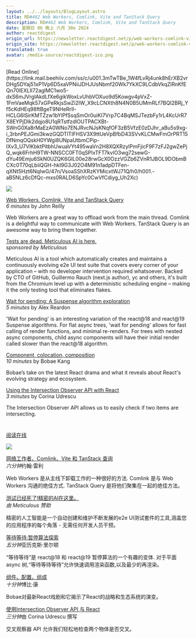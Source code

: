 ```yaml
---
layout: ../../layouts/BlogLayout.astro
title: RD#462 Web Workers, Comlink, Vite and TanStack Query
description: RD#462 Web Workers, Comlink, Vite and TanStack Query
date: 星期日 06 晚上 六月 30o 2024
author: reactdigest
origin_url: https://newsletter.reactdigest.net/p/web-workers-comlink-vite-tanstack-query
origin_site: https://newsletter.reactdigest.net/p/web-workers-comlink-vite-tanstack-query
translated: true
avatar: /media-source/reactdigest-ico.png
---
```



<Reference client:only="react" title="RD#462 Web Workers, Comlink, Vite and TanStack Query" url="https://newsletter.reactdigest.net/p/web-workers-comlink-vite-tanstack-query" />

<Detail client:only="react">
	[Read Online](https://link.mail.beehiiv.com/ss/c/u001.3mTwTBe_1W4fLvRj4unk8hErXB2vrDHg5DYaj51xP1Vp6D5xaVPNiiJDHJUsNbmf20Wk7YkXC9LCdbVkqZlRnKfEQn70lEXLIl72aglMC1wo5-dxS6mJVrglAkdLfXe6gikWoxLvUhbVOXuo9d5Kowgv4pVxZ-1FmVaeMqk57xGPeRkjsSwZi2IW_X9cLCNXth8N4N0B5UMmRLf7BQI2BRj_Yf5cKdHEq98ftBgeT9NHeRrIl-HCLG6ISirKMTZzw1bYlPfSsqSmOr0uiKI7Vrp7C4BqMSJTezbFy1rL4KcUrR7X8EYPjDIk2dqjo8U1qRTstfzdlOUTPACXBt-SWnG0Xa8rMaEzA0WNo7ENJRvcNJsKNqfOF3zB5VfzE0zDJhr_aBu5s9xg-i_3rbnPEJGmi3kwzGQDTlTIFHSV3X9ttUeVpBfbD43SVvKLCMwFmOrPRT15DfNmqOQskH0YWgi8UNpaUtbmCPip-IXv3_U7VlKbktPitbhUwuaVYt495waVn2H8XQXRzylPmFjicF9F7zFJ2gwZePjQ_wqk6FrhH9TW-NNSCC0FT0qSPIxTFT7kvlO3wg72sewG-dYu49Emju6SkN0UZQK6GIL00e28rwGcX0OzzVGZb6ZVnR1JBOL9DObmBCXc0T70qLbiiQGH-hkI9G3J02O4M91n1adpDTFen-qXNt5Hzt6NqIwG/47n/VsoaSShXRzKYMicxtWJ71Q/h0/h001.-aB5NLz6cDfQc-mxs0RALD6SpYc0CwVfCdiyg_Uh2Xc)

![](https://link.mail.beehiiv.com/ss/o/u001.Btu2bd7uwPPtNpvEhFUmtA/47n/VsoaSShXRzKYMicxtWJ71Q/ho.gif)

[Web Workers, Comlink, Vite and TanStack Query](https://link.mail.beehiiv.com/ss/c/u001.aPX4i1CZjyg0TJtq3966ENtvq_odNnpHkpdvDJ2PhR_jaHyWYurvjzOU9DObDw5acY_7TQfnX0kfZOmDpAuyIWhMsmiYhnZosGsy1AJ89kwtYQMkdVXbiQN9EB7BZdBudkC6KfX5qN1rFPx0i8OXH-mB8X41mw0hM3gt75QTfVTxcEhpDYDMuhozxqECcf-00hvh3ZRHY7EHtrhsGNzbyzw1KJzKB37VfqQ3CfqJ5grl5I6zHSAnL6nKy7x5IbXK/47n/VsoaSShXRzKYMicxtWJ71Q/h1/h001.OJCDFtql5mdluUcCypEdlsL2YyVlauEdV2oTfksYvLs)  
_6 minutes_ by John Reilly

Web Workers are a great way to offload work from the main thread. Comlink is a delightful way to communicate with Web Workers. TanStack Query is an awesome way to bring them together.

[Tests are dead. Meticulous AI is here.](https://link.mail.beehiiv.com/ss/c/u001.96pnkUdR2Et9YTtP31beqa3JwGFc7SR4VfYwt4lGl6BqJbWmR8Zr6peVAmAulyzA37hCquJL7kvZO-rkPj6htQ/47n/VsoaSShXRzKYMicxtWJ71Q/h2/h001.J6yr5y-DIVx_260_1AbyR6T2L53Nc9zJwxnavtFdv90)  
_sponsored by Meticulous_

Meticulous AI is a tool which automatically creates and maintains a continuously evolving e2e UI test suite that covers every corner of your application – with no developer intervention required whatsoever. Backed by CTO of GitHub, Guillermo Rauch (next.js author), yc and others, it's built from the Chromium level up with a deterministic scheduling engine – making it the only testing tool that eliminates flakes.

[Wait for pending: A Suspense algorithm exploration](https://link.mail.beehiiv.com/ss/c/u001.-6zc62lCDQsu_fY2A1vmVQOGIYIbQOa41zU84dQuydKH0E-FTzEobjF57WvbQLlQ_ayN11wPJxJq_uTjxmCYS0bn2tArVqQd7e6FLr97x6bKrq7o7OZPYFv8gAXMsvHf8jCM0zI_Dx1-vRHZoGs_Q6fpoUg9z3UGpe3KFZRbcBitGlw-oum5wBbuHzS3nTdkHdvmOPrursBeyf0lrH7Y1mp9ODX-Ec5dsSyqpjEMiEzhr18IqilOBUymoxvFLGfeCbQSTf4U9UsjKvAlPthe2x7bHgxie95uF3SsaLeNO1o/47n/VsoaSShXRzKYMicxtWJ71Q/h3/h001.m3NBloOi_ZHOwFkTL1gtZbLs1AuWym_G6gVEjSj99dQ)  
_5 minutes_ by Alex Reardon

'Wait for pending' is an interesting variation of the react@18 and react@19 Suspense algorithms. For flat async trees, 'wait for pending' allows for fast calling of render functions, and minimal re-renders. For trees with nested async components, child async components will have their initial render called slower than the react@18 algorithm.

[Component, colocation, composition](https://link.mail.beehiiv.com/ss/c/u001.0APXl0QZL7fWOKx6hVh63rJvwVhne07AblaaahAqv4tmiugoqvYPzGiJrDdrvM4xaA5xrM0CZpfjrRZd-Rb8b_fxycE05oZI0rZx5pxikssqWPyCIb89JmKH1W1FIp02hDZMXuSREd73nl2_Q2vySZUnnWzGEl7Pfxaxi9H06jnrrIuotQ697YgK8XLBUdZfa8A5PQmvPr0ltU2-annnMnzNTjlXaFHXnO_Xa7EqD9k9-maQW96iCDmlvHx0pdvU/47n/VsoaSShXRzKYMicxtWJ71Q/h4/h001.Cxv2eA-TTzWtx-V95Eoxb6hLSKNDg53_Ai1IyxSdQXo)  
_10 minutes_ by Bobae Kang

Bobae’s take on the latest React drama and what it reveals about React's evolving strategy and ecosystem.

[Using the Intersection Observer API with React](https://link.mail.beehiiv.com/ss/c/u001.UBh74i5ibvpiWu-3SxqXvmT1tfMGfxA3v_DxMTfUzLX2DhXhlHu0BEoUbxctUeCmuYy73flBw1IkDBNhsS6-JEZl7u2qhudk-cNEgYVvpOk6RdBWC2eD1xd1H1nnhIHnNHvn9ikLVvPyuR7ll7EDWsasoOPVne3AeOVkAvjmibw2XhUeFJcLsIbXwUZeCiEPzrZypedXjWb4CDmxyqBTj1i5m2-z-Lgw8lFiygkGMayImO0KT4Q9KrZjvO-FRvwoDWA195UhxULtcmNwp6PbwQ/47n/VsoaSShXRzKYMicxtWJ71Q/h5/h001.kz4gjuJYhG5NiLv0DgJjJMbgQ-9T1O7NMv6tEwsLtso)  
_3 minutes_ by Corina Udrescu

The Intersection Observer API allows us to easily check if two items are intersecting.

#
</Detail>

[阅读在线](https://link.mail.beehiiv.com/ss/c/u001.3mTwTBe_1W4fLvRj4unk8hErXB2vrDHg5DYaj51xP1Vp6D5xaVPNiiJDHJUsNbmf20Wk7YkXC9LCdbVkqZlRnKfEQn70lEXLIl72aglMC1wo5-dxS6mJVrglAkdLfXe6gikWoxLvUhbVOXuo9d5Kowgv4pVxZ-1FmVaeMqk57xGPeRkjsSwZi2IW_X9cLCNXth8N4N0B5UMmRLf7BQI2BRj_Yf5cKdHEq98ftBgeT9NHeRrIl-HCLG6ISirKMTZzw1bYlPfSsqSmOr0uiKI7Vrp7C4BqMSJTezbFy1rL4KcUrR7X8EYPjDIk2dqjo8U1qRTstfzdlOUTPACXBt-SWnG0Xa8rMaEzA0WNo7ENJRvcNJsKNqfOF3zB5VfzE0zDJhr_aBu5s9xg-i_3rbnPEJGmi3kwzGQDTlTIFHSV3X9ttUeVpBfbD43SVvKLCMwFmOrPRT15DfNmqOQskH0YWgi8UNpaUtbmCPip-IXv3_U7VlKbktPitbhUwuaVYt495waVn2H8XQXRzylPmFjicF9F7zFJ2gwZePjQ_wqk6FrhH9TW-NNSCC0FT0qSPIxTFT7kvlO3wg72sewG-dYu49Emju6SkN0UZQK6GIL00e28rwGcX0OzzVGZb6ZVnR1JBOL9DObmBCXc0T70qLbiiQGH-hkI9G3J02O4M91n1adpDTFen-qXNt5Hzt6NqIwG/47n/VsoaSShXRzKYMicxtWJ71Q/h0/h001.-aB5NLz6cDfQc-mxs0RALD6SpYc0CwVfCdiyg_Uh2Xc)

![](https://link.mail.beehiiv.com/ss/o/u001.Btu2bd7uwPPtNpvEhFUmtA/47n/VsoaSShXRzKYMicxtWJ71Q/ho.gif)

[网络工作者、Comlink、Vite 和 TanStack 查询](https://link.mail.beehiiv.com/ss/c/u001.aPX4i1CZjyg0TJtq3966ENtvq_odNnpHkpdvDJ2PhR_jaHyWYurvjzOU9DObDw5acY_7TQfnX0kfZOmDpAuyIWhMsmiYhnZosGsy1AJ89kwtYQMkdVXbiQN9EB7BZdBudkC6KfX5qN1rFPx0i8OXH-mB8X41mw0hM3gt75QTfVTxcEhpDYDMuhozxqECcf-00hvh3ZRHY7EHtrhsGNzbyzw1KJzKB37VfqQ3CfqJ5grl5I6zHSAnL6nKy7x5IbXK/47n/VsoaSShXRzKYMicxtWJ71Q/h1/h001.OJCDFtql5mdluUcCypEdlsL2YyVlauEdV2oTfksYvLs)\
*六分钟*约翰·雷利

Web Workers 是从主线下卸载工作的一种很好的方法. Comlink 是与 Web Workers 沟通的绝佳方式. TanStack Query 是将他们聚集在一起的绝佳方法。

[测试已经死了!精密的AI在这里。](https://link.mail.beehiiv.com/ss/c/u001.96pnkUdR2Et9YTtP31beqa3JwGFc7SR4VfYwt4lGl6BqJbWmR8Zr6peVAmAulyzA37hCquJL7kvZO-rkPj6htQ/47n/VsoaSShXRzKYMicxtWJ71Q/h2/h001.J6yr5y-DIVx_260_1AbyR6T2L53Nc9zJwxnavtFdv90)\
*由 Meticulous 赞助*

精密的人工智能是一个自动创建和维护不断发展的e2e UI测试套件的工具,涵盖您的应用程序的每个角落 - 无需任何开发人员干预。

[等待等待:暂停算法探索](https://link.mail.beehiiv.com/ss/c/u001.-6zc62lCDQsu_fY2A1vmVQOGIYIbQOa41zU84dQuydKH0E-FTzEobjF57WvbQLlQ_ayN11wPJxJq_uTjxmCYS0bn2tArVqQd7e6FLr97x6bKrq7o7OZPYFv8gAXMsvHf8jCM0zI_Dx1-vRHZoGs_Q6fpoUg9z3UGpe3KFZRbcBitGlw-oum5wBbuHzS3nTdkHdvmOPrursBeyf0lrH7Y1mp9ODX-Ec5dsSyqpjEMiEzhr18IqilOBUymoxvFLGfeCbQSTf4U9UsjKvAlPthe2x7bHgxie95uF3SsaLeNO1o/47n/VsoaSShXRzKYMicxtWJ71Q/h3/h001.m3NBloOi_ZHOwFkTL1gtZbLs1AuWym_G6gVEjSj99dQ)\
*五分钟*亚历克斯·里尔顿

“等待等待”是 react@18 和 react@19 暂停算法的一个有趣的变体. 对于平面async 树,“等待等待等待”允许快速调用渲染函数,以及最少的再渲染。

[组件、配置、组成](https://link.mail.beehiiv.com/ss/c/u001.0APXl0QZL7fWOKx6hVh63rJvwVhne07AblaaahAqv4tmiugoqvYPzGiJrDdrvM4xaA5xrM0CZpfjrRZd-Rb8b_fxycE05oZI0rZx5pxikssqWPyCIb89JmKH1W1FIp02hDZMXuSREd73nl2_Q2vySZUnnWzGEl7Pfxaxi9H06jnrrIuotQ697YgK8XLBUdZfa8A5PQmvPr0ltU2-annnMnzNTjlXaFHXnO_Xa7EqD9k9-maQW96iCDmlvHx0pdvU/47n/VsoaSShXRzKYMicxtWJ71Q/h4/h001.Cxv2eA-TTzWtx-V95Eoxb6hLSKNDg53_Ai1IyxSdQXo)\
*十分钟*博比·康

Bobae对最新React戏剧和它揭示了React的战略和生态系统的演变。

[使用Intersection Observer API 与 React](https://link.mail.beehiiv.com/ss/c/u001.UBh74i5ibvpiWu-3SxqXvmT1tfMGfxA3v_DxMTfUzLX2DhXhlHu0BEoUbxctUeCmuYy73flBw1IkDBNhsS6-JEZl7u2qhudk-cNEgYVvpOk6RdBWC2eD1xd1H1nnhIHnNHvn9ikLVvPyuR7ll7EDWsasoOPVne3AeOVkAvjmibw2XhUeFJcLsIbXwUZeCiEPzrZypedXjWb4CDmxyqBTj1i5m2-z-Lgw8lFiygkGMayImO0KT4Q9KrZjvO-FRvwoDWA195UhxULtcmNwp6PbwQ/47n/VsoaSShXRzKYMicxtWJ71Q/h5/h001.kz4gjuJYhG5NiLv0DgJjJMbgQ-9T1O7NMv6tEwsLtso)\
*三分钟*由 Corina Udrescu 撰写

交叉观察器 API 允许我们轻松地检查两个物体是否交叉。

#


